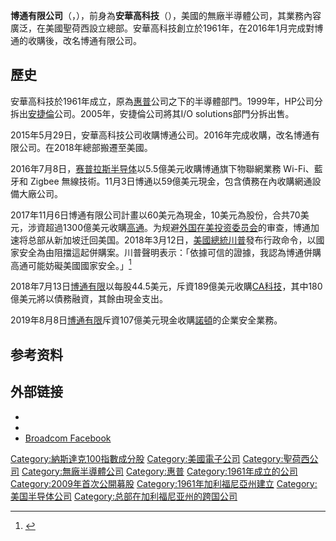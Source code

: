 {{NoteTA|G1=IT}}
{{Infobox company
| name = Broadcom Inc.
| logo = Broadcom Ltd Logo.svg
| type = [[上市公司|上市公司]]
| traded_as = {{NASDAQ|AVGO}}<br>[[NASDAQ-100|NASDAQ-100 Component]]<br>[[S&P_500|S&P 500 Component]]
| key_people = [[陳福陽|陳福陽]] {{small|([[CEO|CEO]])}}
| industry = [[半导体|半导体]]
| products = {{unbulleted list|[[数字半导体|数字半导体]]|[[模拟半导体|模拟半导体]]}}
| revenue = {{increase}} {{US$|176.36亿|link=yes}} {{small|(2017)}}<ref name=“10-K”>{{cite web |url=https://www.sec.gov/Archives/edgar/data/1649338/000164933817000158/avgo-10292017x10k.htm |title=Broadcom 2017 Annual Report (Form 10-K) |date=2017-12 |publisher=[[美国证券交易委员会|美国证券交易委员会]] |website=sec.gov |accessdate=2018-04-21 |archive-date=2020-08-28 |archive-url=https://web.archive.org/web/20200828004046/https://www.sec.gov/Archives/edgar/data/1649338/000164933817000158/avgo-10292017x10k.htm |dead-url=no }}</ref>
| operating_income = {{increase}} {{US$|23.83亿}} {{small|(2017)}}<ref name=“10-K” />
| net_income = {{increase}} {{US$|16.92亿}} {{small|(2017)}}<ref name=“10-K” />
| assets = {{increase}} {{US$|544.18亿}} {{small|(2017)}}<ref name=“10-K” />
| equity = {{increase}} {{US$|231.86亿}} {{small|(2017)}}<ref name=“10-K” />
| num_employees = ~14,000 {{small|(2017)}}<ref name=“10-K” />
| subsid = 
| slogan = 
| foundation = {{start date and age|df=yes|1961}}
| location = {{USA}}[[加利福尼亚州|加利福尼亚州]][[聖荷西_(加利福尼亞州)|圣何塞]]
| homepage = {{URL|https://www.broadcom.com}}
}}
'''博通有限公司'''（{{lang-en|Broadcom Limited}}，{{nasdaq|AVGO}}），前身為'''安華高科技'''（{{lang|en|Avago Technologies Limited}}），美國的無廠半導體公司，其業務內容廣泛，在美國聖荷西設立總部。安華高科技創立於1961年，在2016年1月完成對博通的收購後，改名博通有限公司。

== 歷史 ==
安華高科技於1961年成立，原為[[惠普|惠普]]公司之下的半導體部門。1999年，HP公司分拆出[[安捷倫|安捷倫]]公司。2005年，安捷倫公司將其I/O solutions部門分拆出售。

2015年5月29日，安華高科技公司收購博通公司。2016年完成收購，改名博通有限公司。在2018年總部搬遷至美國。

2016年7月8日，[[赛普拉斯半导体|赛普拉斯半导体]]以5.5億美元收購博通旗下物聯網業務 Wi-Fi、藍牙和 Zigbee 無線技術。11月3日博通以59億美元現金，包含債務在內收購網通設備大廠{{link-en|博科通訊系統|Brocade Communications Systems}}公司。

2017年11月6日博通有限公司計畫以60美元為現金，10美元為股份，合共70美元，涉資超過1300億美元收購[[高通|高通]]。为规避[[外国在美投资委员会|外国在美投资委员会]]的审查，博通加速将总部从新加坡迁回美国。2018年3月12日，[[美國總統|美國總統]][[唐納·川普|川普]]發布行政命令，以國家安全為由阻擋這起併購案。川普聲明表示：「依據可信的證據，我認為博通併購高通可能妨礙美國國家安全。」<ref>{{Cite web |url = http://www.xinhuanet.com/2018-03/13/c_1122530305.htm |title = 特朗普以国家安全为由否决博通收购高通 |author = 刘阳 |date = 2018-03-13 |publisher = 新华网 |language = zh-cn |accessdate = 2018-04-21 |archive-date = 2020-08-28 |archive-url = https://web.archive.org/web/20200828004055/http://www.xinhuanet.com/2018-03/13/c_1122530305.htm |dead-url = no }}</ref>

2018年7月13日[[博通有限|博通有限]]以每股44.5美元，斥資189億美元收購[[CA科技|CA科技]]，其中180億美元將以債務融資，其餘由現金支出。

2019年8月8日[[博通有限|博通有限]]斥資107億美元現金收購[[諾頓|諾頓]]的企業安全業務。

== 参考资料 ==
{{reflist}}

== 外部链接 ==
* {{Official|https://www.broadcom.com}}{{en}}
* {{Official|https://www.broadcom.cn}}{{zh-cn}}
*[https://www.facebook.com/Broadcom/ Broadcom Facebook] {{Wayback|url=https://www.facebook.com/Broadcom/ |date=20210213213557 }}

{{NASDAQ-100}}
{{全球主要資訊科技公司}}

[[Category:納斯達克100指數成分股|Category:納斯達克100指數成分股]]
[[Category:美國電子公司|Category:美國電子公司]]
[[Category:聖荷西公司|Category:聖荷西公司]]
[[Category:無廠半導體公司|Category:無廠半導體公司]]
[[Category:惠普|Category:惠普]]
[[Category:1961年成立的公司|Category:1961年成立的公司]]
[[Category:2009年首次公開募股|Category:2009年首次公開募股]]
[[Category:1961年加利福尼亞州建立|Category:1961年加利福尼亞州建立]]
[[Category:美国半导体公司|Category:美国半导体公司]]
[[Category:总部在加利福尼亚州的跨国公司|Category:总部在加利福尼亚州的跨国公司]]